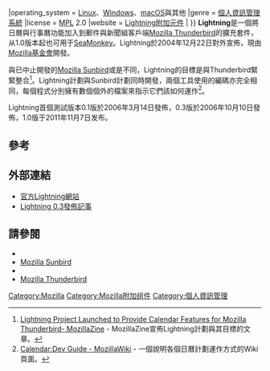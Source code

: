 {{noteTA
|G1=IT
|G2=FL
}}
{{otheruse|subject=Mozilla Thunderbird的擴充套件|other=蘋果公司的專屬連接器規格|Lightning (連接器)}}
{{Infobox_Software
| name                   = Lightning
| screenshot             = ThunderbirdwithLightning.png
| screenshot size        = 250px
| caption                = Lightning 0.9，運行於Thunderbird 2.0.0.19
| developer = [[Mozilla基金會|Mozilla基金會]]
| latest release version = 6.2.6.1
| latest release date    = {{Release date and age|2019|03|25}}<ref>{{cite web
 |url=https://developer.mozilla.org/en-US/docs/Mozilla/Calendar/Calendar_Versions
 |title=Calendar Versions - Mozilla {{!}} MDN
 |publisher=Mozilla.org
 |accessdate=2019-03-25
 |archive-date=2020-11-25
 |archive-url=https://web.archive.org/web/20201125182037/https://developer.mozilla.org/en-US/docs/Mozilla/Calendar/Calendar_Versions
 |dead-url=no
 }}</ref>
|operating_system        = [[Linux|Linux]]、[[Microsoft_Windows|Windows]]、[[macOS|macOS]]與其他
|genre                   = [[個人資訊管理系統|個人資訊管理系統]]
|license                 = [[Mozilla公共許可證|MPL]] 2.0
|website                 = [https://addons.mozilla.org/zh-TW/thunderbird/addon/lightning/ Lightning附加元件] |
}}
'''Lightning'''是一個將日曆與行事曆功能加入到郵件與新聞組客戶端[[Mozilla_Thunderbird|Mozilla Thunderbird]]的擴充套件，从1.0版本起也可用于[[SeaMonkey|SeaMonkey]]。Lightning於2004年12月22日對外宣佈，現由[[Mozilla基金會|Mozilla基金會]]開發。

與已中止開發的[[Mozilla_Sunbird|Mozilla Sunbird]]或是{{link-en|Mozilla Calendar Project|Mozilla Calendar extension}}不同，Lightning的目標是與Thunderbird緊緊整合<ref name="lightningprojectannounced">[http://www.mozillazine.org/talkback.html?article=5816 Lightning Project Launched to Provide Calendar Features for Mozilla Thunderbird- MozillaZine] {{Wayback|url=http://www.mozillazine.org/talkback.html?article=5816 |date=20160303182520 }} - MozillaZine宣佈Lightning計劃與其目標的文章。</ref>。Lightning計劃與Sunbird計劃同時開發，兩個工具使用的編碼亦完全相同，每個程式分別擁有數個個外的檔案來指示它們該如何運作<ref name="wikidevguide">[http://wiki.mozilla.org/Calendar:Dev_Guide#Folder_Structure Calendar:Dev Guide - MozillaWiki] {{Wayback|url=http://wiki.mozilla.org/Calendar:Dev_Guide#Folder_Structure |date=20201025144236 }} - 一個說明各個日曆計劃運作方式的Wiki頁面。</ref>。

Lightning首個測試版本0.1版於2006年3月14日發佈，0.3版於2006年10月10日發佈，1.0版于2011年11月7日发布。

== 參考 ==
{{reflist}}

== 外部連結 ==
* [https://www.mozilla.org/projects/calendar/lightning/index.html 官方Lightning網站] {{Wayback|url=https://www.mozilla.org/projects/calendar/lightning/index.html |date=20130829074033 }}
* [https://www.mozilla.org/projects/calendar/releases/lightning0.3.html Lightning 0.3發佈記事] {{Wayback|url=https://www.mozilla.org/projects/calendar/releases/lightning0.3.html |date=20131230074157 }}

== 請參閱 ==
{{portal|自由軟體|Free Software Portal Logo.svg}}
* {{link-en|Mozilla Calendar Project|Mozilla Calendar Project}}
* [[Mozilla_Sunbird|Mozilla Sunbird]]
* {{link-en|個人資訊管理程式列表|List of personal information managers}}
* [[Mozilla_Thunderbird|Mozilla Thunderbird]]


[[Category:Mozilla|Category:Mozilla]]
[[Category:Mozilla附加组件|Category:Mozilla附加组件]]
[[Category:個人資訊管理|Category:個人資訊管理]]


{{Mozilla}}